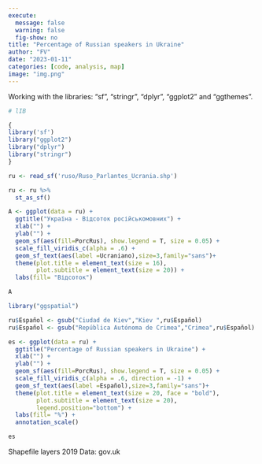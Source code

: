 ```yaml
---
execute:
  message: false
  warning: false
  fig-show: no
title: "Percentage of Russian speakers in Ukraine"
author: "FV"
date: "2023-01-11"
categories: [code, analysis, map]
image: "img.png"
---
```


Working with the libraries: "sf", "stringr", "dplyr", "ggplot2" and "ggthemes".

```r
# lIB

{
library('sf')
library("ggplot2")
library("dplyr")
library("stringr")
}

ru <- read_sf('ruso/Ruso_Parlantes_Ucrania.shp')

ru <- ru %>% 
  st_as_sf()

A <- ggplot(data = ru) +
  ggtitle("Україна - Відсоток російськомовних") +
  xlab("") +
  ylab("") +
  geom_sf(aes(fill=PorcRus), show.legend = T, size = 0.05) +
  scale_fill_viridis_c(alpha = .6) +
  geom_sf_text(aes(label =Ucraniano),size=3,family="sans")+
  theme(plot.title = element_text(size = 16),
        plot.subtitle = element_text(size = 20)) +
  labs(fill= "Відсоток")

A

library("ggspatial")

ru$Español <- gsub("Ciudad de Kiev","Kiev ",ru$Español)
ru$Español <- gsub("República Autónoma de Crimea","Crimea",ru$Español)

es <- ggplot(data = ru) +
  ggtitle("Percentage of Russian speakers in Ukraine") +
  xlab("") +
  ylab("") +
  geom_sf(aes(fill=PorcRus), show.legend = T, size = 0.05) +
  scale_fill_viridis_c(alpha = .6, direction = -1) +
  geom_sf_text(aes(label =Español),size=3,family="sans")+
  theme(plot.title = element_text(size = 20, face = "bold"),
        plot.subtitle = element_text(size = 20),
        legend.position="bottom") +
  labs(fill= "%") +
  annotation_scale()

es
```

Shapefile layers 2019
Data: gov.uk
